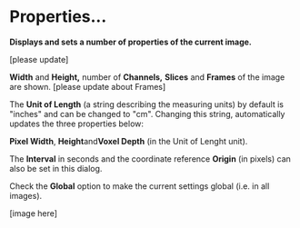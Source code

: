 = Properties... =

'''Displays and sets a number of properties of the current image.'''

[please update]

'''Width''' and '''Height,''' number of '''Channels,''' '''Slices''' and '''Frames''' of the image are shown. [please update about Frames]

The '''Unit of Length''' (a string describing the measuring units) by default is "inches" and can be changed to "cm". Changing this string, automatically updates the three properties below:

'''Pixel Width''', '''Height '''and''' Voxel Depth''' (in the Unit of Lenght unit).

The '''Interval''' in seconds and the coordinate reference '''Origin''' (in pixels) can also be set in this dialog.

Check the '''Global''' option to make the current settings global (i.e. in all images).

[image here]
